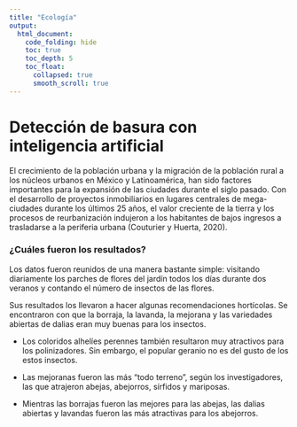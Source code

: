 ```yaml
---
title: "Ecología"
output:
  html_document: 
    code_folding: hide
    toc: true
    toc_depth: 5
    toc_float:
      collapsed: true
      smooth_scroll: true
---
```


# **Detección de basura con inteligencia artificial**

El crecimiento de la población urbana y la migración de la población rural a los núcleos urbanos en México y Latinoamérica, han sido factores importantes para la expansión de las ciudades durante el siglo pasado. Con el desarrollo de proyectos inmobiliarios en lugares centrales de mega-ciudades durante los últimos 25 años, el valor creciente de la tierra y los procesos de reurbanización indujeron a los habitantes de bajos ingresos a trasladarse a la periferia urbana (Couturier y Huerta, 2020).
  
  
### **¿Cuáles fueron los resultados?** 

Los datos fueron reunidos de una manera bastante simple: visitando diariamente los parches de flores del jardín todos los días durante dos veranos y contando el número de insectos de las flores.

Sus resultados los llevaron a hacer algunas recomendaciones hortícolas. Se encontraron con que la borraja, la lavanda, la mejorana y las variedades abiertas de dalias eran muy buenas para los insectos.

- Los coloridos alhelíes perennes también resultaron muy atractivos para los polinizadores. Sin embargo, el popular geranio no es del gusto de los estos insectos.

- Las mejoranas fueron las más “todo terreno”, según los investigadores, las que atrajeron abejas, abejorros, sírfidos y mariposas.

- Mientras las borrajas fueron las mejores para las abejas, las dalias abiertas y lavandas fueron las más atractivas para los abejorros.